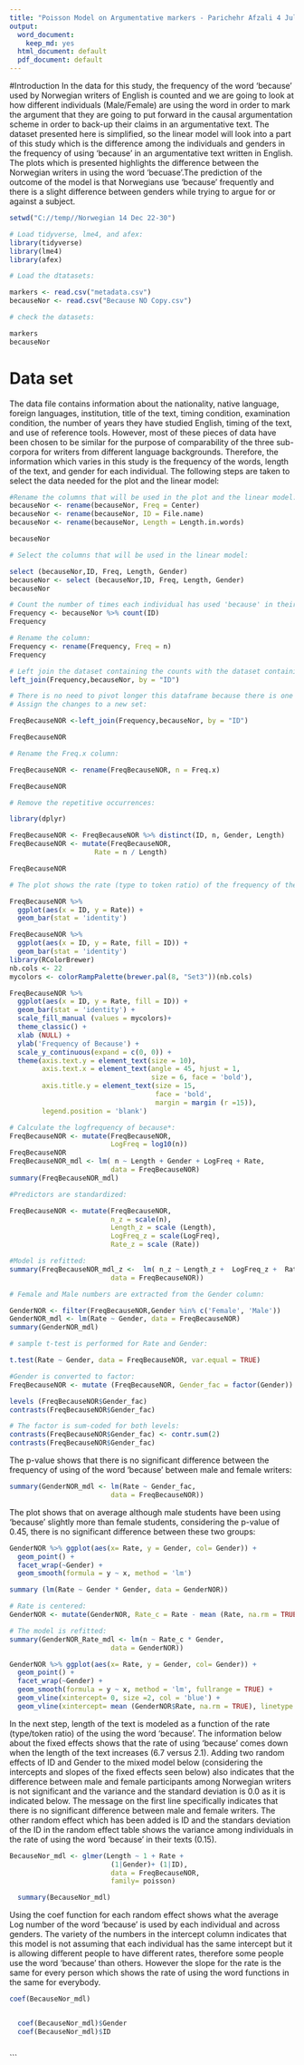 ```yaml
---
title: "Poisson Model on Argumentative markers - Parichehr Afzali 4 July 2021"
output:
  word_document: 
    keep_md: yes
  html_document: default
  pdf_document: default
---
```

#Introduction
In the data for this study, the frequency of the word 'because' used by Norwegian writers of English is counted and we are going to look at how different individuals (Male/Female) are using the word in order to mark the argument that they are going to put forward in the causal argumentation scheme in order to back-up their claims in an argumentative text. The dataset presented here is simplified, so the linear model will look into a part of this study which is the difference among the individuals and genders in the frequency of using 'because' in an argumentative text written in English. The plots which is presented highlights the difference between the Norwegian writers in using the word 'becuase'.The prediction of the outcome of the model is that Norwegians use 'because' frequently and there is a slight difference between genders while trying to argue for or against a subject. 



```r
setwd("C://temp//Norwegian 14 Dec 22-30")

# Load tidyverse, lme4, and afex:
library(tidyverse)
library(lme4)
library(afex)

# Load the dtatasets:

markers <- read.csv("metadata.csv")
becauseNor <- read.csv("Because NO Copy.csv")

# check the datasets:

markers
becauseNor
```
# Data set
The data file contains information about the nationality, native language, foreign languages, institution, title of the text, timing condition, examination condition, the number of years they have studied English, timing of the text, and use of reference tools. However, most of these pieces of data have been chosen to be similar for the purpose of comparability of the three sub-corpora for writers from different language backgrounds. Therefore, the information which varies in this study is the frequency of the words, length of the text, and gender for each individual. The following steps are taken to select the data needed for the plot and the linear model: 

```r

#Rename the columns that will be used in the plot and the linear model:
becauseNor <- rename(becauseNor, Freq = Center)
becauseNor <- rename(becauseNor, ID = File.name)
becauseNor <- rename(becauseNor, Length = Length.in.words)

becauseNor

# Select the columns that will be used in the linear model:

select (becauseNor,ID, Freq, Length, Gender)
becauseNor <- select (becauseNor,ID, Freq, Length, Gender)
becauseNor
```
```r
# Count the number of times each individual has used 'because' in their texts:
Frequency <- becauseNor %>% count(ID)
Frequency
```


```r
# Rename the column:
Frequency <- rename(Frequency, Freq = n)
Frequency
```


```r
# Left join the dataset containing the counts with the dataset containing length of the texts and gender of the writers:
left_join(Frequency,becauseNor, by = "ID")
```


```r
# There is no need to pivot longer this dataframe because there is one observation on any line.
# Assign the changes to a new set:

FreqBecauseNOR <-left_join(Frequency,becauseNor, by = "ID")

FreqBecauseNOR

```


```r
# Rename the Freq.x column:

FreqBecauseNOR <- rename(FreqBecauseNOR, n = Freq.x)

FreqBecauseNOR

# Remove the repetitive occurrences:

library(dplyr) 

FreqBecauseNOR <- FreqBecauseNOR %>% distinct(ID, n, Gender, Length)
FreqBecauseNOR <- mutate(FreqBecauseNOR,
                     Rate = n / Length)

FreqBecauseNOR
```


```r
# The plot shows the rate (type to token ratio) of the frequency of the word 'because' to the length of the texts written by the Norwegian learners:

FreqBecauseNOR %>%  
  ggplot(aes(x = ID, y = Rate)) +
  geom_bar(stat = 'identity')

FreqBecauseNOR %>%  
  ggplot(aes(x = ID, y = Rate, fill = ID)) +
  geom_bar(stat = 'identity')
library(RColorBrewer)
nb.cols <- 22
mycolors <- colorRampPalette(brewer.pal(8, "Set3"))(nb.cols)

FreqBecauseNOR %>% 
  ggplot(aes(x = ID, y = Rate, fill = ID)) +
  geom_bar(stat = 'identity') +
  scale_fill_manual (values = mycolors)+
  theme_classic() +
  xlab (NULL) +
  ylab('Frequency of Because') +
  scale_y_continuous(expand = c(0, 0)) +
  theme(axis.text.y = element_text(size = 10),
        axis.text.x = element_text(angle = 45, hjust = 1,
                                   size = 6, face = 'bold'),
        axis.title.y = element_text(size = 15,
                                    face = 'bold',
                                    margin = margin (r =15)),
        legend.position = 'blank')
```




```r
# Calculate the logfrequency of because*:
FreqBecauseNOR <- mutate(FreqBecauseNOR, 
                         LogFreq = log10(n))
FreqBecauseNOR
FreqBecauseNOR_mdl <- lm( n ~ Length + Gender + LogFreq + Rate,
                         data = FreqBecauseNOR)
summary(FreqBecauseNOR_mdl)
```




```r
#Predictors are standardized:

FreqBecauseNOR <- mutate(FreqBecauseNOR, 
                         n_z = scale(n),
                         Length_z = scale (Length),
                         LogFreq_z = scale(LogFreq),
                         Rate_z = scale (Rate))
```

```r
#Model is refitted:
summary(FreqBecauseNOR_mdl_z <-  lm( n_z ~ Length_z +  LogFreq_z +  Rate_z ,
                         data = FreqBecauseNOR))
```


```r
# Female and Male numbers are extracted from the Gender column:

GenderNOR <- filter(FreqBecauseNOR,Gender %in% c('Female', 'Male'))
GenderNOR_mdl <- lm(Rate ~ Gender, data = FreqBecauseNOR)
summary(GenderNOR_mdl)
```


```r
# sample t-test is performed for Rate and Gender:

t.test(Rate ~ Gender, data = FreqBecauseNOR, var.equal = TRUE)
```


```r
#Gender is converted to factor:
FreqBecauseNOR <- mutate (FreqBecauseNOR, Gender_fac = factor(Gender))

levels (FreqBecauseNOR$Gender_fac)
contrasts(FreqBecauseNOR$Gender_fac)
```


```r
# The factor is sum-coded for both levels:
contrasts(FreqBecauseNOR$Gender_fac) <- contr.sum(2)
contrasts(FreqBecauseNOR$Gender_fac)
```
 
The p-value shows that there is no significant difference between the frequency of using of the word 'because' between male and female writers:

```r


summary(GenderNOR_mdl <- lm(Rate ~ Gender_fac,
                         data = FreqBecauseNOR))

```

The plot shows that on average although male students have been using 'because' slightly more than female students, considering the p-value of 0.45, there is no significant difference between these two groups:

```r

GenderNOR %>% ggplot(aes(x= Rate, y = Gender, col= Gender)) +
  geom_point() +
  facet_wrap(~Gender) +
  geom_smooth(formula = y ~ x, method = 'lm')


```


```r
summary (lm(Rate ~ Gender * Gender, data = GenderNOR))
```


```r
# Rate is centered:
GenderNOR <- mutate(GenderNOR, Rate_c = Rate - mean (Rate, na.rm = TRUE))

# The model is refitted:
summary(GenderNOR_Rate_mdl <- lm(n ~ Rate_c * Gender,
                         data = GenderNOR))
```

```r

GenderNOR %>% ggplot(aes(x= Rate, y = Gender, col= Gender)) +
  geom_point() +
  facet_wrap(~Gender) +
  geom_smooth(formula = y ~ x, method = 'lm', fullrange = TRUE) +
  geom_vline(xintercept= 0, size =2, col = 'blue') +
  geom_vline(xintercept= mean (GenderNOR$Rate, na.rm = TRUE), linetype = 2)


```
In the next step, length of the text is modeled as a function of the rate (type/token ratio) of the using the word 'because'. The information below about the fixed effects shows that the rate of using 'because' comes down when the length of the text increases (6.7 versus 2.1). Adding two random effects of ID and Gender to the mixed model below (considering the intercepts and slopes of the fixed effects seen below) also indicates that the difference between male and female participants among Norwegian writers is not significant and the variance and the standard deviation is 0.0 as it is indicated below. The message on the first line specifically indicates that there is no significant difference between male and female writers. The other random effect which has been added is ID and the standars deviation of the ID in the random effect table shows the variance among individuals in the rate of using the word 'because' in their texts (0.15). 


```r

BecauseNor_mdl <- glmer(Length ~ 1 + Rate +
                         (1|Gender)+ (1|ID),
                         data = FreqBecauseNOR,
                         family= poisson)

  summary(BecauseNor_mdl)
```

Using the coef function for each random effect shows what the average Log number of the word 'because' is used by each individual and across genders. The variety of the numbers in the intercept column indicates that this model is not assuming that each individual has the same intercept but it is allowing different people to have different rates, therefore some people use the word 'because' than others. However the slope for the rate is the same for every person which shows the rate of using the word functions in the same for everybody. 

```r
coef(BecauseNor_mdl)  


  coef(BecauseNor_mdl)$Gender
  coef(BecauseNor_mdl)$ID
 
```














```




